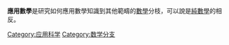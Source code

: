 '''應用數學'''是研究如何應用數學知識到其他範疇的[[數學|數學]]分枝，可以說是[[純數學|純數學]]的相反。
{{Commonscat|Applied mathematics}}
{{catmore}}

[[Category:应用科学|Category:应用科学]]
[[Category:数学分支|Category:数学分支]]